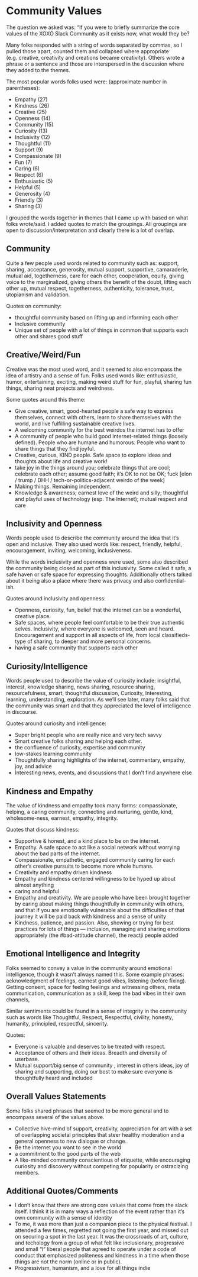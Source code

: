 
# Community Values

The question we asked was: “If you were to briefly summarize the core values of the XOXO Slack Community as it exists now, what would they be? 

Many folks responded with a string of words separated by commas, so I pulled those apart, counted them and collapsed where appropriate (e.g. creative, creativity and creations became creativity). Others wrote a phrase or a sentence and those are interspersed in the discussion where they added to the themes. 

The most popular words folks used were: (approximate number in parentheses): 

* Empathy	(27)
* Kindness (26)
* Creative (25)
* Openness	(14)
* Community	(15)
* Curiosity	(13)
* Inclusivity (12)
* Thoughtful (11)
* Support (9)
* Compassionate	(9)
* Fun (7)
* Caring (6)
* Respect (6)
* Enthusiastic (5)
* Helpful (5)
* Generosity (4)
* Friendly (3)
* Sharing (3)

I grouped the words together in themes that I came up with based on what folks wrote/said. I added quotes to match the groupings. All groupings are open to discussion/interpretation and clearly there is a lot of overlap.  

## Community 

Quite a few people used words related to community such as: support, sharing, acceptance, generosity, mutual support, supportive, camaraderie, mutual aid, togetherness, care for each other, cooperation, equity, giving voice to the marginalized, giving others the benefit of the doubt, lifting each other up, mutual respect, togetherness, authenticity, tolerance, trust, utopianism and validation. 

Quotes on community:

* thoughtful community based on lifting up and informing each other
* Inclusive community
* Unique set of people with a lot of things in common that supports each other and shares good stuff

## Creative/Weird/Fun

Creative was the most used word, and it seemed to also encompass the idea of artistry and a sense of fun. Folks used words like: enthusiastic, humor, entertaining, exciting, making weird stuff for fun, playful, sharing fun things, sharing neat projects and weirdness. 

Some quotes around this theme: 

* 	Give creative, smart, good-hearted people a safe way to express themselves, connect with others, learn to share themselves with the world, and live fulfilling sustainable creative lives.
* 	A welcoming community for the best weirdos the internet has to offer
* 	A community of people who build good internet-related things (loosely defined). People who are humane and humorous. People who want to share things that they find joyful.
*   Creative, curious, KIND people. Safe space to explore ideas and thoughts about life and creative work!
*   take joy in the things around you; celebrate things that are cool; celebrate each other; assume good faith; it's OK to not be OK; fuck [elon / trump / DHH / tech-or-politics-adjacent weirdo of the week]
*   Making things. Remaining independent.
*   Knowledge & awareness; earnest love of the weird and silly; thoughtful and playful uses of technology (esp. The Internet); mutual respect and care 

## Inclusivity and Openness 

Words people used to describe the community around the idea that it’s open and inclusive. They also used words like: respect, friendly, helpful, encouragement, inviting, welcoming, inclusiveness. 

While the words inclusivity and openness were used, some also described the community being closed as part of this inclusivity. Some called it safe, a safe haven or safe space for expressing thoughts. Additionally others talked about it being also a place where there was privacy and also confidential-ish. 

Quotes around inclusivity and openness: 

* 	Openness, curiosity, fun, belief that the internet can be a wonderful, creative place.
* 	Safe spaces, where people feel comfortable to be their true authentic selves. Inclusivity, where everyone is welcomed, seen and heard. Encouragement and support in all aspects of life, from local classifieds-type of sharing, to deeper and more personal concerns.
* 	having a safe community that supports each other

## Curiosity/Intelligence 

Words people used to describe the value of curiosity include: insightful, interest, knowledge sharing, news sharing, resource sharing, resourcefulness, smart, thoughtful discussion, Curiosity, Interesting, learning, understanding, exploration. As we’ll see later, many folks said that the community was smart and that they appreciated the level of intelligence in discourse. 

Quotes around curiosity and intelligence:

* 	Super bright people who are really nice and very tech savvy
* 	Smart creative folks sharing and helping each other.
* 	the confluence of curiosity, expertise and community
* 	low-stakes learning community
* 	Thoughtfully sharing highlights of the internet, commentary, empathy, joy, and advice
*   Interesting news, events, and discussions that I don’t find anywhere else

## Kindness and Empathy 
The value of kindness and empathy took many forms: compassionate, helping, a caring community, connecting and nurturing, gentle, kind, wholesome-ness, earnest, empathy, integrity. 

Quotes that discuss kindness: 

* Supportive & honest, and a kind place to be on the internet.
* Empathy. A safe space to act like a social network without worrying about the bad parts of the internet.
* Compassionate, empathetic, engaged community caring for each other’s creative pursuits to become more whole humans.
* Creativity and empathy driven kindness
* Empathy and kindness centered willingness to be hyped up about almost anything
* caring and helpful 
* Empathy and creativity. We are people who have been brought together by caring about making things thoughtfully in community with others, and that if you are emotionally vulnerable about the difficulties of that journey it will be paid back with kindness and a sense of unity
* Kindness, patience, and passion.  Also, showing or trying for best practices for lots of things — inclusion, managing and sharing emotions appropriately  (the #bad-attitude channel), the reactji people added
	

## Emotional Intelligence and Integrity 
Folks seemed to convey a value in the community around emotional intelligence, though it wasn’t always named this. Some example phrases: acknowledgment of feelings, earnest good vibes, listening (before fixing). Getting consent, space for feeling feelings and witnessing others, meta communication, communication as a skill, keep the bad vibes in their own channels, 

Similar sentiments could be found in a sense of integrity in the community such as words like Thoughtful, Respect, Respectful, civility, honesty, humanity, principled, respectful, sincerity. 

Quotes: 

* 	Everyone is valuable and deserves to be treated with respect.	
* 	Acceptance of others and their ideas. Breadth and diversity of userbase.
*   Mutual support/big sense of community , interest in others ideas, joy of sharing and supporting, doing our best to make sure everyone is thoughtfully heard and included

## Overall Values Statements 

Some folks shared phrases that seemed to be more general and to encompass several of the values above.

*   Collective hive-mind of support, creativity, appreciation for art with a set of overlapping societal principles that steer healthy moderation and a general openness to new dialogue or change.
*   Be the internet you want to see in the world
* 	a commitment to the good parts of the web
* 	A like-minded community conscientious of etiquette, while encouraging curiosity and discovery without competing for popularity or ostracizing members.

## Additional Quotes/Comments

* 	I don't know that there are strong core values that come from the slack itself. I think it is in many ways a reflection of the event rather than it's own community with a sense of identity
* 	To me, it was more than just a companion piece to the physical festival. I attended a few times, regretted not going the first year, and missed out on securing a spot in the last year. It was the crossroads of art, culture, and techology from a group of what felt like inclusionary, progressive and small "l" liberal people that agreed to operate under a code of conduct that emphasized politeness and kindness in a time when those things are not the norm (online or in public).
* 	Progressivism, humanism, and a love for all things indie

